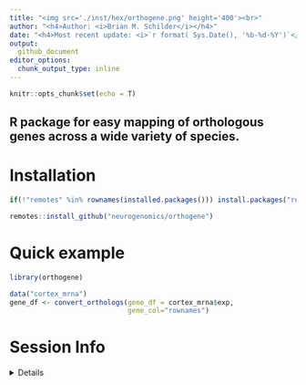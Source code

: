 ```yaml
---
title: "<img src='./inst/hex/orthogene.png' height='400'><br>" 
author: "<h4>Author: <i>Brian M. Schilder</i></h4>" 
date: "<h4>Most recent update: <i>`r format( Sys.Date(), '%b-%d-%Y')`</i></h4>"
output:
  github_document 
editor_options: 
  chunk_output_type: inline
---
```


```r
knitr::opts_chunk$set(echo = T)
```

## R package for easy mapping of orthologous genes across a wide variety of species.

# Installation

```r
if(!"remotes" %in% rownames(installed.packages())) install.packages("remotes")

remotes::install_github("neurogenomics/orthogene")
```

# Quick example

```r
library(orthogene)

data("cortex_mrna")
gene_df <- convert_orthologs(gene_df = cortex_mrna$exp,
                             gene_col="rownames")
```

# Session Info 

<details> 

```r
utils::sessionInfo()
```

</details>  
